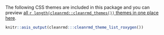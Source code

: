 The following CSS themes are included in this package and you can preview 
[all `r length(cleanrmd::cleanrmd_themes())` themes in one place here](https://pkg.garrickadenbuie.com/cleanrmd/index.html).

```r
knitr::asis_output(cleanrmd:::cleanrmd_theme_list_roxygen())
```
